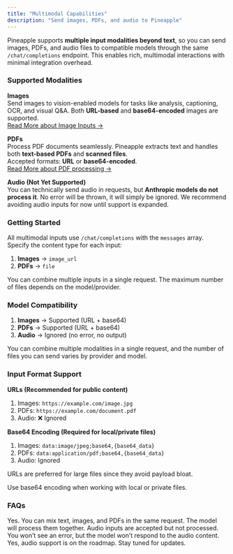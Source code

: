 ```yaml
---
title: "Multimodal Capabilities"
description: "Send images, PDFs, and audio to Pineapple"
---
```


Pineapple supports **multiple input modalities beyond text**, so you can send images, PDFs, and audio files to compatible models through the same `/chat/completions` endpoint.  This enables rich, multimodal interactions with minimal integration overhead.

### Supported Modalities

**Images**\
Send images to vision-enabled models for tasks like analysis, captioning, OCR, and visual Q&A.  Both **URL-based** and **base64-encoded** images are supported.\
[Read More about Image Inputs -\>](/Features/Multimodality/Images)

**PDFs**\
Process PDF documents seamlessly. Pineapple extracts text and handles both **text-based PDFs** and **scanned files**.  \
Accepted formats: **URL** or **base64-encoded**.\
[Read More about PDF processing -\>](/Features/Multimodality/PDFs)

**Audio (Not Yet Supported)**\
You can technically send audio in requests, but **Anthropic models do not process it**. No error will be thrown, it will simply be ignored. We recommend avoiding audio inputs for now until support is expanded.

### Getting Started

All multimodal inputs use `/chat/completions` with the `messages` array.  \
Specify the content type for each input:

1. **Images** -\> `image_url`  
2. **PDFs** -\> `file`  

You can combine multiple inputs in a single request. The maximum number of files depends on the model/provider.

### Model Compatibility

1. **Images** -\> Supported (URL \+ base64)  
2. **PDFs** -\> Supported (URL \+ base64)  
3. **Audio** -\> Ignored (no error, no output)  

You can combine multiple modalities in a single request, and the number of files you can send varies by provider and model.

### Input Format Support

**URLs (Recommended for public content)**

1. Images: `https://example.com/image.jpg`  
2. PDFs: `https://example.com/document.pdf`  
3. Audio: ❌ Ignored  

**Base64 Encoding (Required for local/private files)**

1. Images: `data:image/jpeg;base64,{base64_data}`  
2. PDFs: `data:application/pdf;base64,{base64_data}`  
3. Audio: Ignored  

<Note>
  URLs are preferred for large files since they avoid payload bloat.  

  Use base64 encoding when working with local or private files.
</Note>

### FAQs

<AccordionGroup>
  <Accordion title="Can I send both images and PDFs in one request?">
    Yes. You can mix text, images, and PDFs in the same request. The model will process them together.
  </Accordion>
  <Accordion title="What happens if I send audio?">
    Audio inputs are accepted but not processed. You won’t see an error, but the model won’t respond to the audio content.
  </Accordion>
  <Accordion title="Will audio support be added later?">
    Yes, audio support is on the roadmap. Stay tuned for updates.
  </Accordion>
</AccordionGroup>